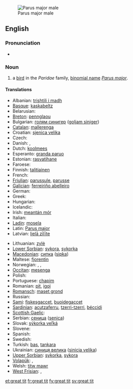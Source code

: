 [[Image:Parus major male.jpg|thumb|right|Parus major male]]
==English==

===Pronunciation===
* {{IPA|/ˈɡɽæt tɪt/}}

===Noun===
{{en-noun|sg=[[great]] [[tit]]}}

# a [[bird]] in the ''Paridae'' family, [[binomial name]] ''[[Parus major]]''.

====Translations====
{{trans-top|Bird}}
* Albanian: [[trishtili i madh]]
* [[Basque]]: [[kaskabeltz]]
* Belarusian: {{t-|be|сініца|xs=Belarusian}}
* [[Breton]]: [[pennglaou]]
* Bulgarian: [[голям синигер]] ([[goljam siniger]])
* [[Catalan]]: [[mallerenga]]
* Croatian: [[sjenica velika]]
* Czech: {{t-|cs|sýkora koňadra}}
* Danish: {{t|da|musvit}}, {{t|da|sortmejse}}
* Dutch: [[koolmees]] {{f}}
* Esperanto: [[granda paruo]]
* Estonian: [[rasvatihane]]
* Faroese: {{t|fo|stórtíta}}
* Finnish: [[talitiainen]]
* French: {{t+|fr|mésange}}
* [[Friulian]]: [[parussule]], [[parusse]]
* [[Galician]]: [[ferreiriño abelleiro]]
* German: {{t+|de|Kohlmeise|f}}
* Greek: {{t+|el|καλόγερος}}
* Hungarian: {{t+|hu|cinke}}
* Icelandic: {{t|is|meisa}}
* Irish: [[meantán mór]]
* Italian: {{t-|it|cinciallegra}}
* [[Ladin]]: [[mosela]]
* Latin: [[Parus major]]
* Latvian: [[lielā zīlīte]]
{{trans-mid}}
* Lithuanian: [[zylė]]
* [[Lower Sorbian]]: [[sykora]], [[sykorka]]
* [[Macedonian]]: [[сипка]] ([[sipka]])
* Maltese: [[fjorentin]]
* Norwegian: {{t-|no|kjøttmeis|c}}, {{t-|no|talgmeis|c}}, {{t-|no|talgokse|m}}
* [[Occitan]]: [[mesenga]]
* Polish: {{t+|pl|sikora bogatka}}
* Portuguese: [[chapim]]
* Romanian: [[pit]], [[igoi]]
* [[Romansch]]: [[maset grond]]
* Russian: {{t+|ru|синица|tr=sinica}}
* [[Sami]]: [[fiskesgaccet]], [[buoidegaccet]]
* [[Sardinian]]: [[acutzaferru]], [[tzerri-tzerri]], [[béccidi]]
* [[Scottish Gaelic]]: {{t-|gd|currac-baintighearna|m|xs=Scottish Gaelic}}
* Serbian: [[сеница]] ([[senica]])
* Slovak: [[sýkorka veľká]]
* Slovene: {{t+|sl|velika sinica}}
* Spanish: {{t+|es|carbonero|m}}
* Swedish: {{t+|sv|talgoxe}}
* Turkish: [[bas]], [[tankara]]
* Ukrainian: [[синиця велика]] ([[sinicja velika]])
* [[Upper Sorbian]]: [[sykorka]], [[sykora]]
* [[Volapük]]: {{qualifier|male or female}} {{t|vo|gretaparud}}, {{qualifier|offspring, young}} {{t|vo|gretaparudül}}
* Welsh: [[titw mawr]]
* [[West Frisian]]: {{t+|fy|blokmies|c|xs=West Frisian}}, {{t+|fy|blokfink|c|xs=West Frisian}}
{{trans-bottom}}

[[et:great tit]]
[[fr:great tit]]
[[fy:great tit]]
[[sv:great tit]]